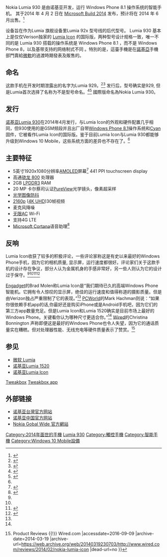 Nokia Lumia 930 是由诺基亚开发，运行 Windows Phone 8.1 操作系统的智能手机。 其于2014 年 4 月 2 日在 [[Microsoft_Build_2014|Microsoft Build 2014]] 发布，预计将在 2014 年 6 月出售。<ref>{{cite web|title = Cnet - Nokia Lumia 930 debuts with HD display, quad-core chops, and Windows 8.1|url = http://www.cnet.com/products/nokia-lumia-930/|publisher = CBS Interactive|accessdate = 2014-11-23|archive-date = 2014-12-08|archive-url = https://web.archive.org/web/20141208210256/http://www.cnet.com/products/nokia-lumia-930/|dead-url = no}}</ref> 

{{Infobox Mobile
| name          = Nokia Lumia 930
| logo          =
| logosize      = 
| image         = Microsoft Nokia Lumia 930.jpg
| imagesize     = 
| alt           = 
| caption       = 
| brand         = Nokia
| manufacturer  = [[Microsoft_Mobile|微软移动]]
| slogan        = 一脉相承 - 熟悉的 Windows 系统 尽在 Lumia
One experience. Windows on your phone.
| series        = [[Lumia|Microsoft Lumia]]
| type          = [[Smartphone|Smartphone]]
| predecessor   = [[Nokia_Lumia_925|Nokia Lumia 925]] <br /> [[Nokia_Lumia_920|Nokia Lumia 920]]
| successor     =
| related       = [[Nokia_Lumia_Icon|Nokia Lumia Icon]]
| released      = {{dts|2014|July|4}}
| price         = 首发价 ￥3599
| available     = 停产
| discontinued  = 
| form          = 触摸屏
| size          = 137mm (H) <br /> 71mm (W) <br /> 9.8mm (D)
| weight        = 167g 
| os            = [[Windows_10_Mobile|Windows 10 Mobile]] <ref name=specs>{{cite web|title=Detailed specifications for the Nokia Lumia 930|url=http://www.nokia.com/global/products/phone/lumia930/specifications/|accessdate=2014-11-23|archive-date=2014-06-07|archive-url=https://web.archive.org/web/20140607223554/http://www.nokia.com/global/products/phone/lumia930/specifications/|dead-url=no}}</ref> 
| SoC           = MSM8974
| cpu           = 2.2 GHz [[Multi-core_processor|quad core]] Qualcomm Krait 800
| gpu           = Qualcomm Adreno 330
| display       = 5" AMOLED 1080P with Gorilla Glass 3
| memory        = 2 GB
| storage       = 32 GB internal [[flash_memory|flash]]
| networks      = [[GSM|GSM]]/[[GPRS|GPRS]]/[[EDGE|EDGE]] 850/900/1800/1900 <br />[[Evolved_HSPA|HSPA+]] 850/900/1800/1900  <br />[[3GPP_Long_Term_Evolution|LTE]] 800/900/1800/2100/2600<ref>因受制于进网许可，中国大陆版本屏蔽了对LTE的支持，但可通过刷入其他地区固件的途径解除该屏蔽。</ref><br />[[Wi-Fi|Wi-Fi]]<ref name=specs /> 
| carrier       = 多样
| battery         = Integrated 2420 [[Ampere-hour|mAh]] [[Lithium_polymer_battery|Li-poly battery]] with [[Qi_(inductive_power_standard)|Qi wireless charging]]
| input           = 多点触控电容式触摸屏，[[陀螺仪|陀螺仪]]， [[磁力仪|磁力仪]],，距离感测器, 3D-[[粒子加速器|加速器]]
| camera          = 20 megapixels [[1080p|1080p]] Full<ref name="specs"/>  HD video capture @ 30fps with focal length of 26mm
| front_camera    = 720p (HD, 1280 x 720) 
| other           = 
| website         = 
| connectivity    = {{Collapsible list
|title=
|[[Wi-Fi|Wi-Fi]] :[[IEEE_802.11|802.11]] [[IEEE_802.11a-1999|a]]/[[IEEE_802.11b-1999|b]]/[[IEEE_802.11g-2003|g]]/[[IEEE_802.11n-2009|n]]/[[IEEE_802.11ac|ac]]
|[[Wi-Fi_positioning_system|Wi-Fi-based positioning system (WPS)]]
|[[GPS|GPS]]/[[GLONASS|GLONASS]]
|[[Selective_Availability#Selective_availability|SA]]-[[Global_Positioning_System#Development|GPS]]
[[Near_field_communication|NFC]]
|[[Bluetooth|Bluetooth]] [[Bluetooth|4.0]]
|[[USB|Micro-USB]] 2.0<ref name="specs"/> 
}}
}}

设备旨在作为Lumia 旗舰设备里Lumia 92x 型号线的后代型号。 Lumia 930 基本上是仅仅Verison独家的 [[Nokia_Lumia_Icon|Lumia Icon]] 的国际版，两种型号设计规格一致，唯一不同的是 Lumia 930 搭载的操作系统是 Windows Phone 8.1 ，而不是 Windows Phone 8，以及基带支持的网络制式不同 。特別的是，這臺手機是在[[諾基亞|諾基亞]]手機部門賣給[[微軟|微軟]]的過渡時期發表及販售的。



== 命名 ==

这款手机在开发时期泄露出的名字为Lumia 929。<ref>{{cite web|url=http://www.wpcentral.com/cases-nokia-lumia-icon-verizon|title=Leaked: Nokia Lumia Icon cases (that you can't buy yet from Verizon)|last=Sabri|first=Sam|date=Feb 4, 2014|publisher=Mobile Nations|accessdate=23 February 2014|archive-date=2014-10-19|archive-url=https://web.archive.org/web/20141019075602/http://www.wpcentral.com/cases-nokia-lumia-icon-verizon|dead-url=no}}</ref><ref>{{cite web|url=http://www.gsmarena.com/verizonbound_nokia_lumia_929_leaks_in_highres_photos-news-7125.php|title=Verizon-bound Nokia Lumia 929 leaks in high-res photos|date=Nov 4, 2014|publisher=GSMarena.com|accessdate=23 February 2014|archive-date=2016-03-03|archive-url=https://web.archive.org/web/20160303222854/http://www.gsmarena.com/verizonbound_nokia_lumia_929_leaks_in_highres_photos-news-7125.php|dead-url=no}}</ref>  发行后，型号确实是929, 但是Lumia首次选择了名称为不是型号命名。<ref>{{cite web|url=http://www.itechpost.com/articles/11887/20131217/verizon-nokia-lumia-929-to-be-first-lumia-to-drop-number-name-launch-as-lumia-icon.htm|title=Verizon Nokia Lumia 929 to be first Lumia to drop number name, launch as Lumia Icon|last=Geddes|first=James|date=Dec 17, 2013|publisher=IT Tech Post|accessdate=23 February 2014|archive-date=2017-12-25|archive-url=https://web.archive.org/web/20171225203100/http://www.itechpost.com/articles/11887/20131217/verizon-nokia-lumia-929-to-be-first-lumia-to-drop-number-name-launch-as-lumia-icon.htm|dead-url=no}}</ref><ref>{{cite web|url=http://www.windowsphonearea.com/lumia-929-first-phone-without-nokia-branding/|title=Lumia 929 for Verizon to be called ‘Icon’ and delayed to Q1 2014|date=Dec 18, 2013|publisher=Windowsphonearena.com|accessdate=23 February 2014|archive-date=2016-03-04|archive-url=https://web.archive.org/web/20160304035220/http://www.windowsphonearea.com/lumia-929-first-phone-without-nokia-branding/|dead-url=no}}</ref>
國際版命名為Nokia Lumia 930。

== 发行 ==
[[诺基亚Lumia_930|诺基亚Lumia 930]]在2014年4月发行，与Lumia Icon的外观和硬件配置几乎相同，但930使用的是GSM频段并且出厂自带[[Windows_Phone_8.1|Windows Phone 8.1]]操作系统和[[Lumia_Cyan|Cyan]] 固件，它被看作Lumia Icon的国际版。鉴于目前Lumia Icon与Lumia 930都能够升级到Windows 10 Mobile，这些系统方面的差异也不存在了。<ref name="Newman"/>

==主要特征==
* 5英寸1920x1080分辨率[[AMOLED|AMOLED]]屏幕<ref name="Technobuffalo">{{cite web|url=http://www.technobuffalo.com/reviews/nokia-lumia-icon-review/|title=Technobuffalo Lumia Icon Review|accessdate=19 March 2014|archive-date=2014-03-19|archive-url=https://web.archive.org/web/20140319221119/http://www.technobuffalo.com/reviews/nokia-lumia-icon-review/|dead-url=no}}</ref> 441 PPI touchscreen display
* 高通[[骁龙_800|骁龙 800]] 处理器
* 2GB [[Mobile_DDR|LPDDR3]] RAM
* 20 MP 卡尔蔡司认证[[PureView|PureView]]光学镜头，像素超采样
* [[光学图像防抖|光学图像防抖]]
* [[2160p|2160p]] ([[4K_resolution#Resolutions|4K UHD]])30帧视频
* 麦克风降噪
* [[IEEE_802.11ac|无限AC]] Wi-Fi
* 支持4G LTE
* [[Microsoft_Cortana|Microsoft Cortana]]语音助理<ref name="Nokia">{{cite web|url=http://www.nokia.com/us-en/phones/phone/lumia-icon/specifications/|title=Nokia Lumia Icon|publisher=Nokia|accessdate=23 February 2014|deadurl=yes|archiveurl=https://web.archive.org/web/20140221223442/http://www.nokia.com/us-en/phones/phone/lumia-icon/specifications/|archivedate=2014年2月21日}}</ref>



== 反响 ==
Lumia Icon收获了较多的积极评论，一些评论家称这是有史以来最好的Windows Phone手机，因为它的相机质量, 显示屏，运行速度都很好。评论家们关于这款手机的设计存在争议，部分人认为金属机身的手感非常好，另一些人则认为它的设计过于保守。<ref name="WPCentral Review" /><ref name="Engadget" /><ref name="PCworld">{{cite web|url=http://www.pcworld.com/article/2098963/nokia-lumia-icon-review-the-best-windows-phone-so-far.html|title=Nokia Lumia Icon review: The best Windows Phone so far|last=Hachman|first=Mark|date=Feb 20, 2014|publisher=PCworld.com|accessdate=23 February 2014|archive-date=2016-09-01|archive-url=https://web.archive.org/web/20160901173635/http://www.pcworld.com/article/2098963/nokia-lumia-icon-review-the-best-windows-phone-so-far.html|dead-url=no}}</ref><ref>{{cite web|url=http://www.laptopmag.com/reviews/smartphones/nokia-lumia-icon.aspx|title=Nokia Lumia Icon Review|last=Smith|first=Sherri|date=Feb 12, 2014|publisher=Laptopmag.com|accessdate=23 February 2014|archive-date=2014-08-03|archive-url=https://web.archive.org/web/20140803183635/http://www.laptopmag.com/reviews/smartphones/nokia-lumia-icon.aspx|dead-url=no}}</ref>

[[Engadget|Engadget]]的Brad Molen称Lumia Icon是“我们期待已久的高端Windows Phone智能机。它拥有令人惊叹的显示屏，绝佳的运行速度和值得称道的摄影质量。但是由Verizon独占严重限制了它的表现。”<ref name="Engadget" /> [[PCWorld|PCWorld]]的Mark Hachman则说：“如果你很依赖手机app的话,你最好还是购买iPhone或是Android手机吧，因为它们的第三方app数量充足。但是Lumia Icon和Lumia 1520确实是目前市场上最好的Windows Phone。关键看你认为哪种尺寸更适合你。”<ref name="PCworld" />  [[Wired|Wired]]的Christina Bonnington 声称即便这是最好的Windows Phone也令人失望，因为它的通话质量实在糟糕。但对处理器性能、无线充电等硬件质量表示了赞赏。<ref>{{Cite web |url=http://www.wired.com/reviews/2014/02/nokia-lumia-icon/ |title=The Best Windows Phone Ever Still Disappoints {{!}} Product Reviews {{!}} Wired.com |accessdate=2016-09-09 |archive-date=2014-03-19 |archive-url=https://web.archive.org/web/20140319230703/http://www.wired.com/reviews/2014/02/nokia-lumia-icon |dead-url=no }}</ref>

== 参见 ==

*[[微软_Lumia|微软 Lumia]]
*[[诺基亚Lumia_1520|诺基亚Lumia 1520]]
*[[诺基亚Lumia_lcon|诺基亚Lumia lcon]]
[https://web.archive.org/web/20180510222504/https://tweakbox-app.com/ Tweakbox]
[https://web.archive.org/web/20190626170310/https://tweakbox-app.org/ Tweakbox app]

==外部链接==
*[https://web.archive.org/web/20140826113909/http://www.nokia.com/tw-zh/phones/phone/lumia930/ 诺基亚台灣官方网站]
*[http://www.nokia.com/cn-zh/phones/phone/lumia930/ 诺基亚中国官方网站]{{Wayback|url=http://www.nokia.com/cn-zh/phones/phone/lumia930/ |date=20140806181840 }}
*[https://web.archive.org/web/20140405040616/http://www.nokia.com/global/products/phone/lumia930/ Nokia Gobal Wide 官方網站]


{{Microsoft Lumia}}
{{Windows Phone Devices}}
{{Nokia phones}}

[[Category:2014年面世的手機|Category:2014年面世的手機]]
[[Category:诺基亚手机|Lumia 930]]
[[Category:觸控手機|Category:觸控手機]]
[[Category:智能手機|Category:智能手機]]
[[Category:Windows_10_Mobile設備|Category:Windows 10 Mobile設備]]